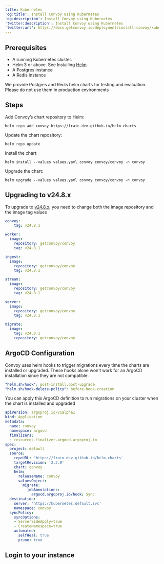 ```yaml
---
title: Kubernetes
'og:title': Install Convoy using Kubernetes
'og:description': Install Convoy using Kubernetes
'twitter:description': Install Convoy using Kubernetes
'twitter:url': https://docs.getconvoy.io/deployment/install-convoy/kubernetes
---
```




## Prerequisites
- A running Kubernetes cluster.
- Helm 3 or above. See Installing [Helm](https://helm.sh/docs/intro/install).
- A Postgres instance
- A Redis instance

<Note>We provide Postgres and Redis helm charts for testing and evaluation. Please do not use them in production environments</Note>

## Steps 
Add Convoy’s chart repository to Helm:
```shell
helm repo add convoy https://frain-dev.github.io/helm-charts
```

Update the chart repository:
```shell
helm repo update
```

Install the chart:
```shell
helm install --values values.yaml convoy convoy/convoy -n convoy
```

Upgrade the chart:
```shell
helm upgrade --values values.yaml convoy convoy/convoy -n convoy
```

## Upgrading to v24.8.x
To upgrade to [v24.8.x](../../release-notes/releases#v24-8-x),
you need to change both the image repository and the image tag values
```yaml values.yml
convoy:
    tag: v24.8.1

worker:
  image:
    repository: getconvoy/convoy
    tag: v24.8.1

ingest:
  image:
    repository: getconvoy/convoy
    tag: v24.8.1

stream:
  image:
    repository: getconvoy/convoy
    tag: v24.8.1

server:
  image:
    repository: getconvoy/convoy
    tag: v24.8.1

migrate:
  image:
    tag: v24.8.1
    repository: getconvoy/convoy
```

## ArgoCD Configuration
Convoy uses helm hooks to trigger migrations every time the charts are installed or upgraded. These hooks alone won't work for an ArgoCD installation since they are not compatible.

```yaml Helm hooks
"helm.sh/hook": post-install,post-upgrade
"helm.sh/hook-delete-policy": before-hook-creation
```

You can apply this ArgoCD definition to run migrations on your cluster when the chart is installed and upgraded
```yaml ArgoCD Definition
apiVersion: argoproj.io/v1alpha1
kind: Application
metadata:
  name: convoy
  namespace: argocd
  finalizers:
  - resources-finalizer.argocd.argoproj.io
spec:
  project: default
  source:
    repoURL: 'https://frain-dev.github.io/helm-charts'
    targetRevision: '2.3.0'
    chart: convoy
    helm:
      releaseName: convoy
      valuesObject:
        migrate:
          jobAnnotations:
            argocd.argoproj.io/hook: Sync
  destination:
    server: 'https://kubernetes.default.svc'
    namespace: convoy
  syncPolicy:
    syncOptions:
    - ServerSideApply=true
    - CreateNamespace=true
    automated:
      selfHeal: true
      prune: true
```

## Login to your instance

<DefaultCredentialsComponent />
